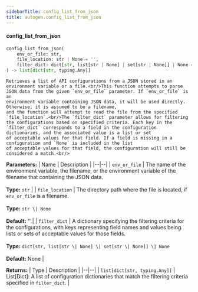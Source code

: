 ```yaml
---
sidebarTitle: config_list_from_json
title: autogen.config_list_from_json
---
```


<code class="doc-symbol doc-symbol-heading doc-symbol-function"></code>
#### config_list_from_json

```python
config_list_from_json(
    env_or_file: str,
    file_location: str | None = '',
    filter_dict: dict[str, list[str | None] | set[str | None]] | None = None
) -> list[dict[str, typing.Any]]
```

    Retrieves a list of API configurations from a JSON stored in an environment variable or a file.<br/>This function attempts to parse JSON data from the given `env_or_file` parameter. If `env_or_file` is an
    environment variable containing JSON data, it will be used directly. Otherwise, it is assumed to be a filename,
    and the function will attempt to read the file from the specified `file_location`.<br/>The `filter_dict` parameter allows for filtering the configurations based on specified criteria. Each key in the
    `filter_dict` corresponds to a field in the configuration dictionaries, and the associated value is a list or set
    of acceptable values for that field. If a field is missing in a configuration and `None` is included in the list
    of acceptable values for that field, the configuration will still be considered a match.<br/>

<b>Parameters:</b>
| Name | Description |
|--|--|
| `env_or_file` | The name of the environment variable, the filename, or the environment variable of the filename that containing the JSON data.<br/><br/>**Type:** `str` |
| `file_location` | The directory path where the file is located, if `env_or_file` is a filename.<br/><br/>**Type:** `str \| None`<br/><br/>**Default:** '' |
| `filter_dict` | A dictionary specifying the filtering criteria for the configurations, with keys representing field names and values being lists or sets of acceptable values for those fields.<br/><br/>**Type:** `dict[str, list[str \| None] \| set[str \| None]] \| None`<br/><br/>**Default:** None |

<b>Returns:</b>
| Type | Description |
|--|--|
| `list[dict[str, typing.Any]]` | List[Dict]: A list of configuration dictionaries that match the filtering criteria specified in `filter_dict`. |

<br />